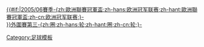 [[2005/06賽季歐洲聯賽冠軍盃|{{#if:{{{dc|}}}|2005/06賽季-{zh:歐洲聯賽冠軍盃;zh-hans:欧洲冠军联赛;zh-hant:歐洲聯賽冠軍盃;zh-cn:欧洲冠军联赛;}-<br />}}外圍賽第三-{zh:圈;zh-hans:轮;zh-hant:圈;zh-cn:轮;}-]]<!--
--><noinclude>[[Category:足球模板]]</noinclude>